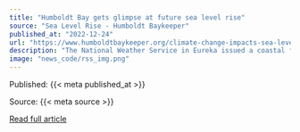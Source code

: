 ```yaml
---
title: "Humboldt Bay gets glimpse at future sea level rise"
source: "Sea Level Rise - Humboldt Baykeeper"
published_at: "2022-12-24"
url: "https://www.humboldtbaykeeper.org/climate-change-impacts-sea-level-rise/1650-humboldt-bay-gets-glimpse-at-future-sea-level-rise-2"
description: "The National Weather Service in Eureka issued a coastal flood warning on Thursday in anticipation of anomalous high tides that hit early Friday. While there were few issues caused by the flooding, the king tides offer a preview of what future sea level rise could mean for Eureka and the rest of Humboldt Bay.“This is about one foot higher than a typical high tide,” said Jennifer Kalt, director of the nonprofit Humboldt Baykeeper. “With one foot of sea level rise, what we saw today will be the average monthly high tide.”In fact, the astronomical tide event was even higher than expected as it reached a peak of 9.28 feet in the North Spit. But other fortunate weather factors helped mitigate any risk of damage from flooding.Only within the past decade are geologists realizing that the area around Humboldt Bay is sinking due to tectonic subsidence. The average sinking is at nearly the same rate that sea levels are rising, compounding the effect and doubling the relative sea level rise. In contrast, Crescent City appears to be on a tectonic uplift that would minimize the effects of rising sea levels. And for better and for worse, the science at the core if this issue is still fairly new; the theory of plate tectonics only came to be understood in the past 75 years.“A lot of this science is advancing,” said Kalt. “10 years ago, no one knew that the Humboldt Bay area was sinking so rapidly due to tectonic subsidence.”Read More"
image: "news_code/rss_img.png"
---
```



  Published: {{< meta published_at >}}
  

  Source: {{< meta source >}}
  

  [Read full article]({{< meta url >}})
  

